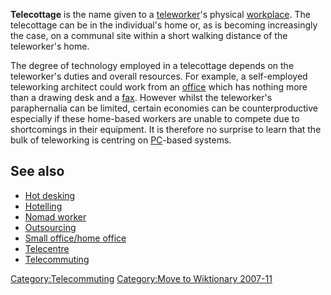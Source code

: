 {{Orphan|date=November 2006}}{{Unreferenced|date=September 2007}}
{{Mergeto|Telecentre|date=September 2007}}

'''Telecottage''' is the name given to a [[teleworker]]'s physical [[workplace]].  The telecottage can be in the individual's home or, as is becoming increasingly the case, on a communal site within a short walking distance of the teleworker's home.

The degree of technology employed in a telecottage depends on the teleworker's duties and overall resources.  For example, a self-employed teleworking architect could work from an [[office]] which has nothing more than a drawing desk and a [[fax]].  However whilst the teleworker's paraphernalia can be limited, certain economies can be counterproductive especially if these home-based workers are unable to compete due to shortcomings in their equipment.  It is therefore no surprise to learn that the bulk of teleworking is centring on [[personal computer|PC]]-based systems.

==See also==
*[[Hot desking]]
*[[Hotelling (office)|Hotelling]]
*[[Nomad worker]]
*[[Outsourcing]]
*[[Small office/home office]]
*[[Telecentre]]
*[[Telecommuting]]

[[Category:Telecommuting]]


[[Category:Move to Wiktionary 2007-11]]